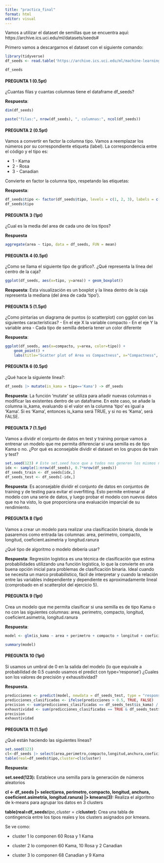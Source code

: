 ```yaml
---
title: "practica_final"
format: html
editor: visual
---
```


Vamos a utilizar el dataset de semillas que se encuentra aquí: https://archive.ics.uci.edu/ml/datasets/seeds#

Primero vamos a descargarnos el dataset con el siguiente comando:

```r
library(tidyverse)
df_seeds <- read.table('https://archive.ics.uci.edu/ml/machine-learning-databases/00236/seeds_dataset.txt', col.names =c('area','perimetro','compacto','longitud','anchura','coeficient.asimetria','longitud.ranura','tipo'))
```

```r
df_seeds
```

#### PREGUNTA 1 (0.5pt)

¿Cuantas filas y cuantas columnas tiene el dataframe df_seeds?

**Respuesta**:

```r
dim(df_seeds)

```

```r
paste("filas:", nrow(df_seeds), ", columnas:", ncol(df_seeds))

```

#### PREGUNTA 2 (0.5pt)

Vamos a convertir en factor la columna tipo. Vamos a reemplazar los números por su correspondiente etiqueta (label). La correspondencia entre el código y el tipo es:

-   1 - Kama
-   2 - Rosa
-   3 - Canadian

Convierte en factor la columna tipo, respetando las etiquetas:

**Respuesta**:

```r
df_seeds$tipo <- factor(df_seeds$tipo, levels = c(1, 2, 3), labels = c("Kama", "Rosa", "Canadian"))
df_seeds$tipo
```

#### PREGUNTA 3 (1pt)

¿Cual es la media del area de cada uno de los tipos?

**Respuesta**

```r
aggregate(area ~ tipo, data = df_seeds, FUN = mean)

```

#### PREGUNTA 4 (0.5pt)

¿Como se llama el siguiente tipo de gráfico?. ¿Qué representa la línea del centro de la caja?

```r
ggplot(df_seeds, aes(x=tipo, y=area)) + geom_boxplot()
```

**Respuesta**: Esta visualización es un boxplot y la línea dentro de la caja representa la mediana (del área de cada 'tipo').

#### PREGUNTA 5 (1.5pt)

¿Como pintarías un diagrama de puntos (o scatterplot) con ggplot con las siguientes características? - En el eje X la variable compacto - En el eje Y la variable area - Cada tipo de semilla debería tener un color diferente

**Respuesta**:

```r
ggplot(df_seeds, aes(x=compacto, y=area, color=tipo)) + 
    geom_point() +
    labs(title="Scatter plot of Area vs Compactness", x="Compactness", y="Area")

```

#### PREGUNTA 6 (0.5pt)

¿Qué hace la siguiente línea?:

```r
df_seeds |> mutate(is_kama = tipo=='Kama') -> df_seeds
```

**Respuesta**: La función 'mutate' se utiliza para añadir nuevas columnas o modificar las existentes dentro de un dataframe. En este caso, se añade la columna is_kama, evaluando si el valor en la columna 'tipo' es igual a 'Kama'. Si es 'Kama', entonces is_kama será TRUE, y si no es 'Kama', será FALSE.

#### PREGUNTA 7 (1.5pt)

Vamos a dividir el conjunto de datos en test y training porque vamos a entrenar un modelo que me permita diferenciar si una semilla es de tipo Kama o no. ¿Por qué es aconsejable dividir el dataset en los grupos de train y test?

```r
set.seed(123) # Este set.seed hace que a todos nos generen los mismos número aleatorios
idx <- sample(1:nrow(df_seeds), 0.7*nrow(df_seeds))
df_seeds_train <- df_seeds[idx,]
df_seeds_test <- df_seeds[-idx,]
```

**Respuesta**: Es aconsejable dividir el conjunto de datos en conjuntos de training y de testing para evitar el overfitting. Esto permite entrenar al modelo con una serie de datos, y luego probar el modelo con nuevos datos que no ha visto, lo que proporciona una evaluación imparcial de su rendimiento.

#### PREGUNTA 8 (1pt)

Vamos a crear un modelo para realizar una clasificación binaria, donde le pasaremos como entrada las columnas: area, perimetro, compacto, longitud, coeficient.asimetria y longitud.ranura

¿Qué tipo de algoritmo o modelo debería usar?

**Respuesta**: Regresión logística es una técnica de clasificación que estima probabilidades utilizando una función logística, lo que la convierte en una buena opción inicial para problemas de clasificación binaria. Ideal cuando se necesita un marco probabilístico, fácil de interpretar y cuando la relación entre las variables independiente y dependiente es aproximadamente lineal (comprobado en el scatterplot del ejercicio 5).

#### PREGUNTA 9 (1pt)

Crea un modelo que me permita clasificar si una semilla es de tipo Kama o no con las siguientes columnas: area, perimetro, compacto, longitud, coeficient.asimetria, longitud.ranura

**Respuesta**:

```r
model <- glm(is_kama ~ area + perimetro + compacto + longitud + coeficient.asimetria + longitud.ranura, data = df_seeds_train,family = binomial(link = "logit"))

summary(model)
```

#### PREGUNTA 10 (1pt)

Si usamos un umbral de 0 en la salida del modelo (lo que equivale a probabilidad de 0.5 cuando usamos el predict con type='response') ¿Cuales son los valores de precisión y exhausitividad?

**Respuesta**.

```r
predicciones <- predict(model, newdata = df_seeds_test, type = "response")
predicciones_clasificadas <- ifelse(predicciones > 0.5, TRUE, FALSE)
precision <- sum(predicciones_clasificadas == df_seeds_test$is_kama) / length(predicciones_clasificadas)
exhaustividad <- sum(predicciones_clasificadas == TRUE & df_seeds_test$is_kama == TRUE) / sum(df_seeds_test$is_kama == TRUE)
precision
exhaustividad
```

#### PREGUNTA 11 (1.5pt)

¿Qué están haciendo las siguientes líneas?

```r
set.seed(123)
cl<-df_seeds |> select(area,perimetro,compacto,longitud,anchura,coeficient.asimetria,longitud.ranura) |> kmeans(3)
table(real=df_seeds$tipo,cluster=cl$cluster)
```

**Respuesta**:

**set.seed(123):** Establece una semilla para la generación de números aleatorios

**cl \<- df_seeds \|\> select(area, perimetro, compacto, longitud, anchura, coeficient.asimetria, longitud.ranura) \|\> kmeans(3):** Realiza el algoritmo de k-means para agrupar los datos en 3 clusters

**table(real=df_seeds**$tipo, cluster=cl$**cluster):** Crea una tabla de contingencia entre los tipos reales y los clusters asignados por kmeans.

Se ve como:

-   cluster 1 lo componen 60 Rosa y 1 Kama

-   cluster 2 lo componen 60 Kama, 10 Rosa y 2 Canadian

-   cluster 3 lo componen 68 Canadian y 9 Kama
